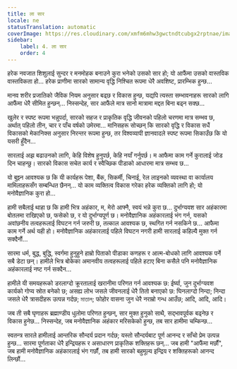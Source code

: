 ```yaml
---
title: ला सार
locale: ne
statusTranslation: automatic
coverImage: https://res.cloudinary.com/xmfm6mhw3gwctndtcubgx2rptnae/image/upload/v1740468922/small_cover_tratado_de_psicologia_revolucionaria_a4c0dca4e0.webp
sidebar:
    label: 4. ला सार
    order: 4
---
```

हरेक नवजात शिशुलाई सुन्दर र मनमोहक बनाउने कुरा भनेको उसको सार हो; यो आफैंमा उसको वास्तविक वास्तविकता हो... हरेक प्राणीमा सारको सामान्य वृद्धि निश्चित रूपमा धेरै अवशिष्ट, प्रारम्भिक हुन्छ...

मानव शरीर प्रजातिको जैविक नियम अनुसार बढ्छ र विकास हुन्छ, यद्यपि त्यस्ता सम्भावनाहरू सारको लागि आफैंमा धेरै सीमित हुन्छन्... निस्सन्देह, सार आफैंले मात्र सानो मात्रामा मद्दत बिना बढ्न सक्छ...

खुलेर र स्पष्ट रूपमा भन्नुपर्दा, सारको सहज र प्राकृतिक वृद्धि जीवनको पहिलो चरणमा मात्र सम्भव छ, अर्थात् पहिलो तीन, चार र पाँच वर्षको उमेरमा... मानिसहरू सोच्छन् कि सारको वृद्धि र विकास सधैं विकासको मेकानिक्स अनुसार निरन्तर रूपमा हुन्छ, तर विश्वव्यापी ज्ञानवादले स्पष्ट रूपमा सिकाउँछ कि यो यसरी हुँदैन...

सारलाई अझ बढाउनको लागि, केहि विशेष हुनुपर्छ, केहि नयाँ गर्नुपर्छ। म आफैमा काम गर्ने कुरालाई जोड दिन चाहन्छु। सारको विकास सचेत कार्य र स्वैच्छिक पीडाको आधारमा मात्र सम्भव छ...

यो बुझ्न आवश्यक छ कि यी कार्यहरू पेशा, बैंक, सिकर्मी, चिनाई, रेल लाइनको व्यवस्था वा कार्यालय मामिलाहरूसँग सम्बन्धित छैनन्... यो काम व्यक्तित्व विकास गरेका हरेक व्यक्तिको लागि हो; यो मनोवैज्ञानिक कुरा हो...

हामी सबैलाई थाहा छ कि हामी भित्र अहंकार, म, मेरो आफ्नै, स्वयं भन्ने कुरा छ... दुर्भाग्यवश सार अहंकारमा बोतलमा राखिएको छ, फसेको छ, र यो दुर्भाग्यपूर्ण छ। मनोवैज्ञानिक अहंकारलाई भंग गर्न, यसको अवांछनीय तत्वहरूलाई विघटन गर्न जरुरी छ, तत्काल आवश्यक छ, स्थगित गर्न नसकिने छ... आफैमा काम गर्ने अर्थ यही हो। मनोवैज्ञानिक अहंकारलाई पहिले विघटन नगरी हामी सारलाई कहिल्यै मुक्त गर्न सक्दैनौं...

सारमा धर्म, बुद्ध, बुद्धि, स्वर्गमा हुनुहुने हाम्रो पिताको पीडाका कणहरू र आत्म-बोधको लागि आवश्यक पर्ने सबै डेटा छन्। हामीले भित्र बोकेका अमानवीय तत्वहरूलाई पहिले हटाए बिना कसैले पनि मनोवैज्ञानिक अहंकारलाई नष्ट गर्न सक्दैन...

हामीले यी समयहरूको डरलाग्दो क्रूरतालाई खरानीमा परिणत गर्न आवश्यक छ: ईर्ष्या, जुन दुर्भाग्यवश कार्यको गोप्य स्रोत बनेको छ; असह्य लोभ जसले जीवनलाई धेरै तितो बनाएको छ: घिनलाग्दो निन्दा; निन्दा जसले धेरै त्रासदीहरू उत्पन्न गर्दछ; মাতাল; फोहोर वासना जुन धेरै नराम्रो गन्ध आउँछ; आदि, आदि, आदि।

जब ती सबै घृणाहरू ब्रह्माण्डीय धुलोमा परिणत हुन्छन्, सार मुक्त हुनुको साथै, सद्भावपूर्वक बढ्नेछ र विकास हुनेछ... निस्सन्देह, जब मनोवैज्ञानिक अहंकार मरिसकेको हुन्छ, तब सार हामीमा चम्किन्छ...

स्वतन्त्र सारले हामीलाई आन्तरिक सौन्दर्य प्रदान गर्दछ; यस्तो सौन्दर्यबाट पूर्ण आनन्द र साँचो प्रेम उत्पन्न हुन्छ... सारमा पूर्णताका धेरै इन्द्रियहरू र असाधारण प्राकृतिक शक्तिहरू छन्... जब हामी "आफैंमा मर्छौं", जब हामी मनोवैज्ञानिक अहंकारलाई भंग गर्छौं, तब हामी सारको बहुमूल्य इन्द्रिय र शक्तिहरूको आनन्द लिन्छौं...

